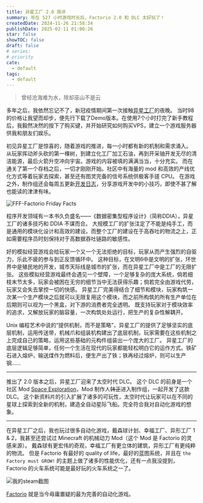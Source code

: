 ```yaml
---
title: 异星工厂 2.0 简评
summary: 写在 527 小时游戏时长后，Factorio 2.0 和 DLC 太好玩了！
createdDate: 2024-11-26 21:58:34
publishDate: 2025-02-11 01:00:26
star: false
showTOC: false
draft: false
# series:
# priority
cate:
  - default
tags:
  - default
---
```


> 曾经沧海难为水，除却巫山不是云

多年之后，我依然忘记不了，新冠疫情期间第一次接触[异星工厂](https://youtu.be/J8SBp4SyvLc?si=Vp5Q1hh0amvOeJIW)的夜晚。
当时98的价格让我望而却步，便先行下载了Demo版本。在使用7个小时打完了新手教程后，我毅然决然的按下了购买键，并开始研究如何购买VPS，建立一个游戏服务器供我和朋友们娱乐。

初见异星工厂是惊喜的，随着游戏的推进，每一小时都有新的机制和需求涌入。
从玩家挥动斧头砍的第一棵树，到建立化工厂加工石油，再到开采铀开发无尽的清洁能源，最后火箭升空冲向宇宙。游戏的内容被填的满满当当，十分充实。
而在通关了第一个存档之后，一切才刚刚开始。社区中有海量的 mod 和高效的产线优化方式等着玩家去探索，甚至还有图灵完备的信号系统供极客手搓 CPU。
在游戏之外，制作组还会每周五更新[开发日志](https://www.factorio.com/blog/)，分享游戏开发中的小技巧，即使不甚了解也能读的津津有味。

![FFF-Factorio Friday Facts](/image/2025-02-11_00-14-57.png)

程序开发领域有一本书久负盛名——《数据密集型程序设计》（简称DDIA），异星工厂的诸多技巧和 DDIA 不谋而合。
大规模工厂的扩张注定了不能是纯手工，而是通用的模块化设计和高效的建设。而整个工厂的建设在于高吞吐的物流之上，正如需要程序员时刻保持对于高数据吞吐链路的敏感性。

好的模拟经营游戏会给玩家一个又一个无法拒绝的目标，玩家从而产生强烈的自驱力，乐此不疲的参与到正反馈循环中。
这种目标，在文明6中是文明的扩张，环世界中是殖民地的开发，城市天际线是城市的扩张，而在异星工厂中是工厂的无限扩张。
这些模拟经营游戏最终会遇见一个壁障，一个足够复杂的庞大系统，倘若细枝末节太多，玩家会被困在无穷的细节当中无法获得乐趣；倘若完全由游戏代劳，玩家又会失去掌控一切的快感。
异星工厂完美得结合了细节和模块，玩家构筑一次某一个生产模块之后就可以无限复用这个模块，而之前所构筑的所有生产单位在后期则可以视为一个黑盒，对下游的消费者完全透明。
既支持玩家对于模块效率的追求，又解放玩家的脑容量，一次构筑处处运行，把生产的复杂性解耦开。

Unix 编程艺术中说的“提供机制，而不是策略”，异星工厂的提供了足够坚实的底层机制，运用传送带，机械爪和组装机构建出了底层机制，玩家需要在这些机制之上完成自己的策略，运用这些基础的元构件组装出一个庞大的工厂。
异星工厂的底层逻辑足够简单，任何一个生活在现代的玩家都能轻松明白它的运作方式。铁矿石进入熔炉，输送煤作为燃料后，便生产出了铁；铁再经过熔炉，则可以生产钢……

---

推出了 2.0 版本之后，异星工厂迎来了太空时代 DLC。
这个 DLC 的前身是一个社区 Mod [Space Exploration](https://mods.factorio.com/mod/space-exploration)，Mod 制作人<del>转正</del>进入制作组，一起开发了这款 DLC。
这个新资料片的引入扩展了诸多的可玩性，太空时代让玩家可以在不同的星球上探索到全新的机制，建造全自动星际飞船。完全符合我对自动化游戏的想象。

---

在异星工厂之后，我也玩过很多自动化游戏，戴森球计划、幸福工厂、异形工厂 1 & 2，我甚至还尝试过 Minecraft 的机械动力 Mod（这个 Mod 是 Factorio 的灵感来源）。
戴森球有更宏伟的奇观，幸福工厂有更立体的建筑，异形工厂有更纯粹的物流。
但是 Factorio 有最好的 quality of life，最好的蓝图系统，并且在 `the Factory must GROW!` 的主题上做了诸多的性能优化，还有一点我没提到，Factorio 的火车系统可能是最好玩的火车系统之一了。

![我的steam截图](/image/2025-02-11_01-00-49.png)

[Factorio](https://store.steampowered.com/app/427520/Factorio/) 就是当今毋庸置疑的最为完善的自动化游戏。
